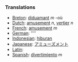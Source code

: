 ===Translations===
*[[Breton]]: [[diduamant]] ''m'' -où
*[[Dutch]]: [[amusement]] ''n'', [[vertier]] ''n''
*[[French]]: [[amusement]] ''m''
*[[German]]: [[]] ''''
*[[Indonesian]]: [[hibur]]an
*[[Japanese]]: [[アミューズメント]]
*[[Latin]]: [[]]
*[[Spanish]]: [[divertimiento]] ''m''